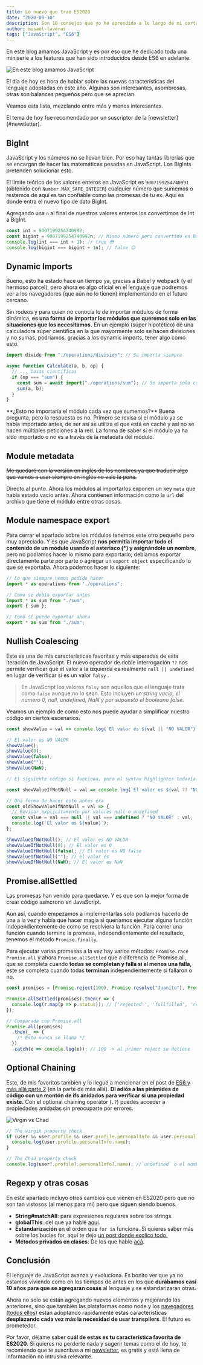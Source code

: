 ```yaml
---
title: Lo nuevo que trae ES2020
date: "2020-08-10"
description: Son 10 consejos que yo he aprendido a lo largo de mi corta vida pero que me falta ponerlas en práctica y que creo que podrían beneficiarte también y así me sirven a mi también de recordatorio.
author: misael-taveras
tags: ["JavaScript", "ES6"]
---
```


En este blog amamos JavaScript y es por eso que he dedicado toda una miniserie a los features que han sido introducidos desde ES6 en adelante.

![En este blog amamos JavaScript](../../../assets/posts/amamos-javascript.png)

El día de hoy es hora de hablar sobre las nuevas características del lenguaje adoptadas en este año. Algunas son interesantes, asombrosas, otras son balances pequeños pero que se aprecian.

Veamos esta lista, mezclando entre más y menos interesantes.

<Admonition type="disclaimer">
  El tema de hoy fue recomendado por un suscriptor de la [newsletter](#newsletter).
</Admonition>

## BigInt

JavaScript y los números no se llevan bien. Por eso hay tantas librerías que se encargan de hacer las matemáticas pesadas en JavaScript. Los BigInts pretenden solucionar esto.

El límite teórico de los valores enteros en JavaScript es `9007199254740991` (obtenido con `Number.MAX_SAFE_INTEGER`) cualquier número que sumemos o restemos de aquí es tan confiable como las promesas de tu ex. Aquí es donde entra el nuevo tipo de dato BigInt.

Agregando una `n` al final de nuestros valores enteros los convertimos de Int a BigInt.

```js
const int = 9007199254740992;
const bigint = 9007199254740992n; // Mismo número pero convertido en BigInt
console.log(int === int + 1); // true 😳
console.log(bigint === bigint + 1n); // false 😌
```

## Dynamic Imports

Bueno, esto ha estado hace un tiempo ya, gracias a Babel y webpack (y el hermoso parcel), pero ahora es algo oficial en el lenguaje que podremos ver a los navegadores (que aún no lo tienen) implementando en el futuro cercano.

Sin rodeos y para quien no conocía lo de importar módulos de forma dinámica, **es una forma de importar los módulos que queremos solo en las situaciones que los necesitamos.** En un ejemplo (súper hipotético) de una calculadora súper científica en la que mayormente solo se hacen divisiones y no sumas, podríamos, gracias a los dynamic imports, tener algo como esto.

```js
import divide from "./operations/division"; // Se importa siempre

async function Calculate(a, b, op) {
  // ... Cosas científicas
  if (op === "sum") {
    const sum = await import("./operations/sum"); // Se importa solo cuando se hace suma
    sum(a, b);
  }
}
```

<Admonition type="info">
  **¿Esto no importaría el módulo cada vez que sumemos?** Buena pregunta, pero la respuesta es no. Primero se revisa si
  el módulo ya se había importado antes, de ser así se utiliza el que está en caché y así no se hacen múltiples
  peticiones a la red. La forma de saber si el módulo ya ha sido importado o no es a través de la metadata del módulo.
</Admonition>

## Module metadata

~~Me quedaré con la versión en inglés de los nombres ya que traducir algo que vamos a usar siempre en inglés no vale la pena.~~

Directo al punto. Ahora los módulos al importarlos exponen un key `meta` que había estado vacío antes. Ahora contienen información como la `url` del archivo que tiene el módulo entre otras cosas.

## Module namespace export

Para cerrar el apartado sobre los módulos tenemos este otro pequeño pero muy apreciado. Y es que JavaScript **nos permitía importar todo el contenido de un módulo usando el asterisco (\*) y asignándole un nombre**, pero no podíamos hacer lo mismo para exportarlo; debíamos exportar directamente parte por parte o agregar un `export object` especificando lo que se exportaba. Ahora podemos hacer lo siguiente:

```js
// Lo que siempre hemos podido hacer
import * as operations from "./operations";

// Como se debía exportar antes
import * as sum from "./sum";
export { sum };

// Como se puede exportar ahora
export * as sum from "./sum";
```

## Nullish Coalescing

Este es una de mis características favoritas y más esperadas de esta iteración de JavaScript. El nuevo operador de doble interrogación `??` nos permite verificar que el valor a la izquierda es realmente `null || undefined` en lugar de verificar si es un valor `falsy` .

> En JavaScript los valores `falsy` son aquellos que el lenguaje trata como `false` aunque no lo sean. Esto incluyen u*n string vacío, el número 0, null, undefined, NaN y por supuesto el booleano false.*

Veamos un ejemplo de como esto nos puede ayudar a simplificar nuestro código en ciertos escenarios.

```js
const showValue = val => console.log(`El valor es ${val || "NO VALOR"}`);

// El valor es NO VALOR
showValue();
showValue(0);
showValue(false);
showValue("");
showValue(NaN);

// El siguiente código si funciona, pero el syntax highlighter todavía no conoce esta sintaxis.

const showValueIfNotNull = val => console.log(`El valor es ${val ?? "NO VALOR"}`);

// Una forma de hacer esto antes era
const oldShowValueIfNotNull = val => {
  // Revisar explicitamente por valores null o undefined
  const value = val === null || val === undefined ? "NO VALOR" : val;
  console.log(`El valor es ${value}`);
};

showValueIfNotNull(); // El valor es NO VALOR
showValueIfNotNull(0); // El valor es 0
showValueIfNotNull(false); // El valor es NO false
showValueIfNotNull(""); // El valor es
showValueIfNotNull(NaN); // El valor es NaN
```

## Promise.allSettled

Las promesas han venido para quedarse. Y es que son la mejor forma de crear código asíncrono en JavaScript.

Aún así, cuando empezamos a implementarlas solo podíamos hacerlo de una a la vez y había que hacer magia si queríamos ejecutar alguna función independientemente de como se resolviera la función. Para correr una función cuando termine la promesa, independientemente del resultado, tenemos el método `Promise.finally`.

Para ejecutar varias promesas a la vez hay varios métodos: `Promise.race` `Promise.all` y ahora `Promise.allSettled` que a diferencia de Promise.all, que se completa cuando **todas se completan y falla si al menos una falla,** este se completa cuando todas **terminan** independientemente si fallaron o no.

```js
const promises = [Promise.reject(100), Promise.resolve("Juanito"), Promise.reject(new Error("E"))];

Promise.allSettled(promises).then(r => {
  console.log(r.map(p => p.status)); // ['rejected'', 'fullfilled', 'rejected']
});

// Comparada con Promise.all
Promise.all(promises)
  .then(_ => {
    /* Esto nunca se llama */
  })
  .catch(e => console.log(e)); // 100 -> al primer reject se detiene
```

## Optional Chaining

Este, de mis favoritos también y lo llegué a mencionar en el post de [ES6 y más allá parte 2](javascript-todo-lo-nuevo-desde-es6-hasta-hoy-parte-2#optional-chaining) (en la parte de más allá). **Di adiós a las pirámides de código con un montón de ifs anidados para verificar si una propiedad existe.** Con el optional chaining operator (`.?`) puedes acceder a propiedades anidadas sin preocuparte por errores.

![Virgin vs Chad](../../../assets/posts/virgin-vs-chad.png)

```js
// The virgin property check
if (user && user.profile && user.profile.personalInfo && user.personalInfo.name) {
  console.log(user.profile.personalInfo.name);
}

// The Chad property check
console.log(user?.profile?.personalInfo?.name); //`undefined` o el nombre del usuario
```

## Regexp y otras cosas

En este apartado incluyo otros cambios que vienen en ES2020 pero que no son tan vistosos (al menos para mi) pero que siguen siendo buenos.

- **String#matchAll**: para expresiones regulares sobre los strings.
- **globalThis**: del que ya hablé [aquí](javascript-todo-lo-nuevo-desde-es6-hasta-hoy-parte-2#otras-cosas-para-el-futuro-de-javascript).
- **Estandarización** en el orden que `for in` funciona. Si quieres saber más sobre los bucles for, aquí te dejo [un post donde explico todo.](domina-todos-los-bucles-for-en-que-hay-en-java-script)
- **Métodos privados en clases**: De los que hablo [acá](javascript-todo-lo-nuevo-desde-es6-hasta-hoy-parte-2#metodos-estaticos-y-valores-privados-en-clases).

## Conclusión

El lenguaje de JavaScript avanza y evoluciona. Es bonito ver que ya no estamos viviendo como en los tiempos de antes en los que **durábamos casi 10 años para que se agregaran cosas** al lenguaje y se estandarizaran otras.

Ahora no solo se están agregando nuevos elementos y mejorando los anteriores, sino que también las plataformas como node y los [navegadores (todos ellos)](https://open.spotify.com/episode/0gq4CLCRwVUuwTXjmIHraM) están adoptando rápidamente estas características **desplazando cada vez más la necesidad de usar transpilers**. El futuro es prometedor.

Por favor, déjame saber **cuál de estas es tu característica favorita de ES2020**. Si quieres no perderte nada y sugerir temas como el de hoy, te recomiendo que te suscribas a mi [newsletter](#newsletter), es gratis y está llena de información no intrusiva relevante.
